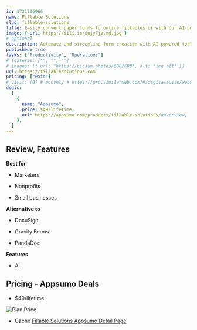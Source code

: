 ```yaml
---
id: 1721706966
name: Fillable Solutions
slug: fillable-solutions
title: Easily convert paper forms to online fillables or with our AI-powered tool create forms in seconds
image: { url: https://iili.io/dojyFjV.md.jpg }
# optional
description: Automate and streamline form creation with AI-powered tools and advanced featuresShare, manage, and secure documents effortlessly
published: true
tasks: ["Productivity", "Operations"]
# features: ["", "", ""]
# images: [{ url: "https://picsum.photos/600/600", alt: "img alt" }]
url: https://fillablesolutions.com
pricing: ["Paid"]
# visit: [0] # monthly # https://pro.similarweb.com/#/digitalsuite/websiteanalysis/home
deals:
  [
    {
      name: "Appsumo",
      price: $49/lifetime,
      url: https://appsumo.com/products/fillable-solutions/#overview,
    },
  ]
---
```


## Review, Features

**Best for**

- Marketers

- Nonprofits

- Small businesses

**Alternative to**

- DocuSign

- Gravity Forms

- PandaDoc

**Features**

- AI

## Pricing - Appsumo Deals

- $49/lifetime

<Img src="https://iili.io/doSdpVe.png" alt="Plan Price" />

- Cache [Fillable Solutions Appsumo Detail Page](https://iili.io/doS2We2.png)
